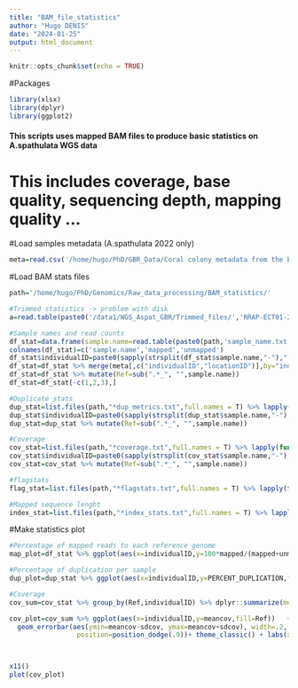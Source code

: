 ```yaml
---
title: "BAM_file_statistics"
author: "Hugo DENIS"
date: "2024-01-25"
output: html_document
---
```


```r
knitr::opts_chunk$set(echo = TRUE)
```

#Packages
```r
library(xlsx)
library(dplyr)
library(ggplot2)
```

#### This scripts uses mapped BAM files to produce basic statistics on A.spathulata WGS data ####   
# This includes coverage, base quality, sequencing depth, mapping quality ...

#Load samples metadata (A.spathulata 2022 only)
```r
meta=read.csv('/home/hugo/PhD/GBR_Data/Coral colony metadata from the ECT1_RRAP_Aspathulata_2022.csv')
```

#Load BAM stats files  
```r
path='/home/hugo/PhD/Genomics/Raw_data_processing/BAM_statistics/'

#Trimmed statistics -> problem with disk 
a=read.table(paste0('/data1/WGS_Aspat_GBR/Trimmed_files/','RRAP-ECT01-2022-Aspat-CBHE-1718_L1_sum.txt'))

#Sample names and read counts
df_stat=data.frame(sample.name=read.table(paste0(path,'sample_name.txt'))[1],mapped=read.table(paste0(path,'allCounts.txt'))[1],unmapped=read.table(paste0(path,'unmappedCounts.txt'))[1])
colnames(df_stat)=c('sample.name','mapped','unmapped')
df_stat$individualID=paste0(sapply(strsplit(df_stat$sample.name,"-"),"[[",4),"_",sub("_.*", "",sub(".*-","",df_stat$sample.name)))
df_stat=df_stat %>% merge(meta[,c("individualID","locationID")],by="individualID")
df_stat=df_stat %>% mutate(Ref=sub(".*_", "",sample.name))
df_stat=df_stat[-c(1,2,3),]

#Duplicate stats
dup_stat=list.files(path,"*dup_metrics.txt",full.names = T) %>% lapply(function(x)read.table(x,skip=6,nrows=1,header=T) %>% mutate(sample.name=sub("_marked.*", "",basename(x)))) %>% bind_rows
dup_stat$individualID=paste0(sapply(strsplit(dup_stat$sample.name,"-"),"[[",4),"_",sub("_.*", "",sub(".*-","",dup_stat$sample.name)))
dup_stat=dup_stat %>% mutate(Ref=sub(".*_", "",sample.name))

#Coverage 
cov_stat=list.files(path,"*coverage.txt",full.names = T) %>% lapply(function(x)read.table(x,header=T,comment.char="",col.names=c('rname',"startpos","endpos","numreads","covbases","coverage","meandepth","meanbaseq","meanmapq")) %>% mutate(sample.name=sub("-coverage.*", "",basename(x)))) %>% bind_rows
cov_stat$individualID=paste0(sapply(strsplit(cov_stat$sample.name,"-"),"[[",4),"_",sub("_.*", "",sub(".*-","",cov_stat$sample.name)))
cov_stat=cov_stat %>% mutate(Ref=sub(".*_", "",sample.name))

#flagstats
flag_stat=list.files(path,"*flagstats.txt",full.names = T) %>% lapply(function(x)read.table(x,header=F,sep="\t",col.names=c('value',NA,'metric'))[,c(1,3)]  %>% mutate(sample.name=sub("-flag.*", "",basename(x)))) %>% bind_rows

#Mapped sequence lenght  
index_stat=list.files(path,"*index_stats.txt",full.names = T) %>% lapply(function(x)read.table(x,col.names=c('Ref_name','Seq_length','Mapped_segment','Unmapped_segment')) %>% mutate(sample.name=sub("-index.*", "",basename(x)))) %>% bind_rows


```

#Make statistics plot 
```r
#Percentage of mapped reads to each reference genome 
map_plot=df_stat %>% ggplot(aes(x=individualID,y=100*mapped/(mapped+unmapped),fill=Ref)) + geom_col(colour='black',position='dodge2') + theme_classic() + labs(x='Sample',y='% Mapped reads',fill='Ref genome') + theme(axis.text.x = element_text(angle=45,vjust = 1, hjust = 1)) + coord_cartesian(ylim=c(85,100))

#Percentage of duplication per sample 
dup_plot=dup_stat %>% ggplot(aes(x=individualID,y=PERCENT_DUPLICATION,fill=Ref)) + geom_col(colour='black',position='dodge2') + theme_classic() + labs(x='Sample',y='% Duplicated reads',fill='Ref genome') + theme(axis.text.x = element_text(angle=45,vjust = 1, hjust = 1))

#Coverage
cov_sum=cov_stat %>% group_by(Ref,individualID) %>% dplyr::summarize(meancov=mean(coverage),sdcov=sd(coverage),meandep=mean(meandepth),sddep=sd(meandepth),meanbq=mean(meanbaseq),sdbq=sd(meanbaseq),meanmq=mean(meanmapq),sdmq=sd(meanmapq))

cov_plot=cov_sum %>% ggplot(aes(x=individualID,y=meancov,fill=Ref))   + geom_col(colour='black',position='dodge2') +
  geom_errorbar(aes(ymin=meancov-sdcov, ymax=meancov+sdcov), width=.2,
                 position=position_dodge(.9))+ theme_classic() + labs(x='Sample',y='% Duplicated reads',fill='Ref genome') + theme(axis.text.x = element_text(angle=45,vjust = 1, hjust = 1))



x11()
plot(cov_plot)
```


